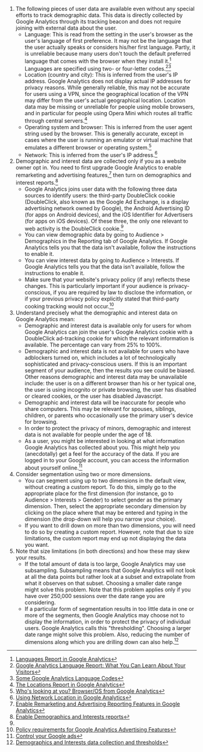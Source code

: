 # The following pieces of user data are available even without any special efforts to track demographic data. This data is directly collected by Google Analytics through its tracking beacon and does not require joining with external data about the user.
#* Language: This is read from the setting in the user's browser as the user's language of first preference. It may not be the language that the user actually speaks or considers his/her first language. Partly, it is unreliable because many users don't touch the default preferred language that comes with the browser when they install it.<ref>[http://www.lunametrics.com/blog/2013/02/12/languages-report-google-analytics/ Languages Report in Google Analytics]</ref> Languages are specified using two- or four-letter codes.<ref>[http://searchenginewatch.com/sew/how-to/2269346/google-analytics-language-report-what-you-can-learn-about-your-visitors Google Analytics Language Report: What You Can Learn About Your Visitors]</ref><ref>[http://www.lunametrics.com/blog/2010/11/15/google-analytics-language-codes/ Some Google Analytics Language Codes]</ref>
#* Location (country and city): This is inferred from the user's IP address. Google Analytics does not display actual IP addresses for privacy reasons. While generally reliable, this may not be accurate for users using a VPN, since the geographical location of the VPN may differ from the user's actual geographical location. Location data may be missing or unreliable for people using mobile browsers, and in particular for people using Opera Mini which routes all traffic through central servers.<ref>[http://www.lunametrics.com/blog/2013/03/19/locations-report-google-analytics/ The Locations Report in Google Analytics]</ref>
#* Operating system and browser: This is inferred from the user agent string used by the browser. This is generally accurate, except in cases where the user is running an emulator or virtual machine that emulates a different browser or operating system.<ref>[https://www.petroglyphcreative.com/blog/2014/browser-os-from-analytics Who's looking at you? Browser/OS from Google Analytics]</ref>
#* Network: This is inferred from the user's IP address.<ref>[http://www.lunametrics.com/blog/2008/12/15/network-location-google-analytics/ Using Network Location in Google Analytics]</ref>
# Demographic and interest data are collected only if you as a website owner opt in. You need to first upgrade Google Analytics to enable remarketing and advertising features,<ref>[https://support.google.com/analytics/answer/2444872 Enable Remarketing and Advertising Reporting Features in Google Analytics]</ref> then turn on demographics and interest reports.<ref>[https://support.google.com/analytics/answer/2819948?hl=en Enable Demographics and Interests reports]</ref>
#* Google Analytics joins user data with the following three data sources to identify users: the third-party DoubleClick cookie (DoubleClick, also known as the Google Ad Exchange, is a display advertising network owned by Google), the Android Advertising ID (for apps on Android devices), and the iOS Identifier for Advertisers (for apps on iOS devices). Of these three, the only one relevant to web activity is the DoubleClick cookie.<ref name=data-collection/>
#* You can view demographic data by going to Audience > Demographics in the Reporting tab of Google Analytics. If Google Analytics tells you that the data isn't available, follow the instructions to enable it.
#* You can view interest data by going to Audience > Interests. If Google Analytics tells you that the data isn't available, follow the instructions to enable it.
#* Make sure that your website's privacy policy (if any) reflects these changes. This is particularly important if your audience is privacy-conscious, if you are required by law to disclose the information, or if your previous privacy policy explicitly stated that third-party cooking tracking would not occur.<ref>[https://support.google.com/analytics/answer/2700409?hl=en Policy requirements for Google Analytics Advertising Features]</ref>
# Understand precisely what the demographic and interest data on Google Analytics mean:
#* Demographic and interest data is available only for users for whom Google Analytics can join the user's Google Analytics cookie with a DoubleClick ad-tracking cookie for which the relevant information is available. The percentage can vary from 25% to 100%.
#* Demographic and interest data is not available for users who have adblockers turned on, which includes a lot of technologically sophisticated and privacy-conscious users. If this is an important segment of your audience, then the results you see could be biased. Other reasons demographic and interest data may be unavailable include: the user is on a different browser than his or her typical one, the user is using incognito or private browsing, the user has disabled or cleared cookies, or the user has disabled Javascript.
#* Demographic and interest data will be inaccurate for people who share computers. This may be relevant for spouses, siblings, children, or parents who occasionally use the primary user's device for browsing.
#* In order to protect the privacy of minors, demographic and interest data is not available for people under the age of 18.
#* As a user, you might be interested in looking at what information Google Analytics has collected about you. This might help you (anecdotally) get a feel for the accuracy of the data. If you are logged in to your Google account, you can access the information about yourself online.<ref>[https://www.google.com/settings/u/0/ads/authenticated?hl=en Control your Google ads]</ref>
# Consider segmentation using two or more dimensions.
#* You can segment using up to two dimensions in the default view, without creating a custom report. To do this, simply go to the appropriate place for the first dimension (for instance, go to Audience > Interests > Gender) to select gender as the primary dimension. Then, select the appropriate secondary dimension by clicking on the place where that may be entered and typing in the dimension (the drop-down will help you narrow your choice).
#* If you want to drill down on more than two dimensions, you will need to do so by creating a custom report. However, note that due to size limitations, the custom report may end up not displaying the data you want.
# Note that size limitations (in both directions) and how these may skew your results.
#* If the total amount of data is too large, Google Analytics may use subsampling. Subsampling means that Google Analytics will not look at all the data points but rather look at a subset and extrapolate from what it observes on that subset. Choosing a smaller date range might solve this problem. Note that this problem applies only if you have over 250,000 sessions over the date range you are considering.
#* If a particular form of segmentation results in too little data in one or more of the segments, then Google Analytics may choose not to display the information, in order to protect the privacy of individual users. Google Analytics calls this "thresholding". Choosing a larger date range might solve this problem. Also, reducing the number of dimensions along which you are drilling down can also help.<ref name=data-collection>[https://support.google.com/analytics/answer/2954071 Demographics and Interests data collection and thresholds]</ref>
